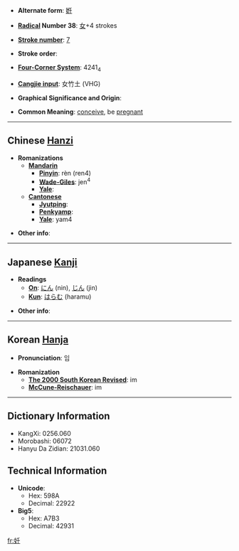 * '''Alternate form''': [[姙]]

* '''[[Wiktionary:Chinese radical index| Radical]] Number 38''': [[Wiktionary:Chinese radical index 女|女]]+4 strokes

* '''[[Wiktionary:Chinese total strokes index|Stroke number]]''': [[Wiktionary:Chinese total strokes index 7|7]]

* '''Stroke order''': 

* '''[[Wiktionary:Chinese four corner index|Four-Corner System]]''': 4241<sub>4</sub>

* '''[[Wiktionary:Chinese Cangjie index|Cangjie input]]''': 女竹土 (VHG)

* '''Graphical Significance and Origin''': 

* '''Common Meaning''': [[conceive]], be [[pregnant]]

----

== Chinese [[Hanzi]] ==

* '''Romanizations'''
** '''[[Mandarin]]'''
*** '''[[Pinyin]]''': rèn (ren4)
*** '''[[Wade-Giles]]''': jen<sup>4</sup>
*** '''[[Yale]]''': 
** '''[[Cantonese]]'''
*** '''[[Jyutping]]''':
*** '''[[Penkyamp]]''': 
*** '''[[Yale]]''': yam4

* '''Other info''': 

----

== Japanese [[Kanji]] ==

* '''Readings'''
** '''[[On]]''': [[にん]] (nin), [[じん]] (jin)
** '''[[Kun]]''': [[はらむ]] (haramu)

* '''Other info''':  

----

== Korean [[Hanja]] ==

* '''Pronunciation''': 임

* '''Romanization'''
** '''[[The 2000 South Korean Revised Romanization|The 2000 South Korean Revised]]''': im
** '''[[McCune-Reischauer]]''': im

----

== Dictionary Information ==

* KangXi: 0256.060
* Morobashi: 06072
* Hanyu Da Zidian: 21031.060

== Technical Information ==

* '''Unicode''':
** Hex: 598A
** Decimal: 22922
* '''Big5''':
** Hex: A7B3
** Decimal: 42931

[[fr:妊]]